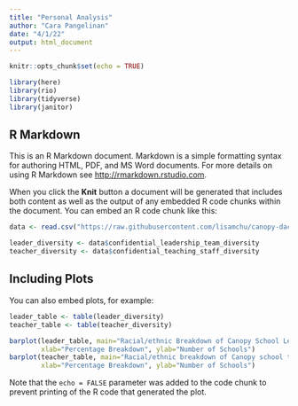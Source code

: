 ```yaml
---
title: "Personal Analysis"
author: "Cara Pangelinan"
date: "4/1/22"
output: html_document
---
```


```r
knitr::opts_chunk$set(echo = TRUE)
```

```r
library(here)
library(rio)
library(tidyverse)
library(janitor)
```

## R Markdown

This is an R Markdown document. Markdown is a simple formatting syntax for authoring HTML, PDF, and MS Word documents. For more details on using R Markdown see <http://rmarkdown.rstudio.com>.

When you click the **Knit** button a document will be generated that includes both content as well as the output of any embedded R code chunks within the document. You can embed an R code chunk like this:

```r
data <- read.csv("https://raw.githubusercontent.com/lisamchu/canopy-dac-22/master/canopy-dac-2022/data/Final%20Canopy%20Dataset%20for%20DAC%20-%20Final%20Data%203_22.csv")

leader_diversity <- data$confidential_leadership_team_diversity
teacher_diversity <- data$confidential_teaching_staff_diversity
```

## Including Plots

You can also embed plots, for example:

```r
leader_table <- table(leader_diversity)
teacher_table <- table(teacher_diversity)

barplot(leader_table, main="Racial/ethnic Breakdown of Canopy School Leadership Teams",
        xlab="Percentage Breakdown", ylab="Number of Schools")
barplot(teacher_table, main="Racial/ethnic breakdown of Canopy school teaching teams",
        xlab="Percentage Breakdown", ylab="Number of Schools")
```

Note that the `echo = FALSE` parameter was added to the code chunk to prevent printing of the R code that generated the plot.
